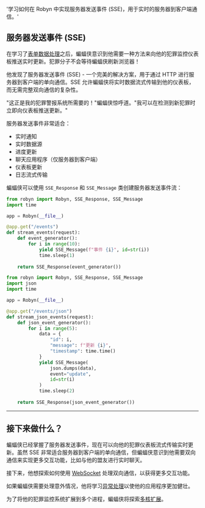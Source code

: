   '学习如何在 Robyn 中实现服务器发送事件 (SSE)，用于实时的服务器到客户端通信。'

## 服务器发送事件 (SSE)

在学习了[表单数据处理](/documentation/zh/api_reference/form_data)之后，蝙蝠侠意识到他需要一种方法来向他的犯罪监控仪表板推送实时更新。犯罪分子不会等待蝙蝠侠刷新浏览器！

他发现了服务器发送事件 (SSE) - 一个完美的解决方案，用于通过 HTTP 进行服务器到客户端的单向通信。SSE 允许蝙蝠侠将实时数据流式传输到他的仪表板，而无需完整双向通信的复杂性。

"这正是我的犯罪警报系统所需要的！"蝙蝠侠惊呼道。"我可以在检测到新犯罪时立即向仪表板推送更新。"

服务器发送事件非常适合：
- 实时通知
- 实时数据源
- 进度更新
- 聊天应用程序（仅服务器到客户端）
- 仪表板更新
- 日志流式传输

<Row>
<Col>

蝙蝠侠可以使用 `SSE_Response` 和 `SSE_Message` 类创建服务器发送事件流：

</Col>
<Col sticky>

<CodeGroup title="SSE 响应" tag="GET" label="/events">

```python {{ title: '基本 SSE 流' }}
from robyn import Robyn, SSE_Response, SSE_Message
import time

app = Robyn(__file__)

@app.get("/events")
def stream_events(request):
    def event_generator():
        for i in range(10):
            yield SSE_Message(f"事件 {i}", id=str(i))
            time.sleep(1)
    
    return SSE_Response(event_generator())
```

```python {{ title: 'JSON 数据流' }}
from robyn import Robyn, SSE_Response, SSE_Message
import json
import time

app = Robyn(__file__)

@app.get("/events/json")
def stream_json_events(request):
    def json_event_generator():
        for i in range(5):
            data = {
                "id": i,
                "message": f"更新 {i}",
                "timestamp": time.time()
            }
            yield SSE_Message(
                json.dumps(data), 
                event="update", 
                id=str(i)
            )
            time.sleep(2)
    
    return SSE_Response(json_event_generator())
```

</CodeGroup>
</Col>
</Row>

---

## 接下来做什么？

蝙蝠侠已经掌握了服务器发送事件，现在可以向他的犯罪仪表板流式传输实时更新。虽然 SSE 非常适合服务器到客户端的单向通信，但蝙蝠侠意识到他需要双向通信来实现更多交互功能，比如与他的盟友进行实时聊天。

接下来，他想探索如何使用 [WebSocket](/documentation/zh/api_reference/websockets) 处理双向通信，以获得更多交互功能。

如果蝙蝠侠需要处理意外情况，他将学习[异常处理](/documentation/zh/api_reference/exceptions)以使他的应用程序更加健壮。

为了将他的犯罪监控系统扩展到多个进程，蝙蝠侠将探索[多核扩展](/documentation/zh/api_reference/scaling)。

